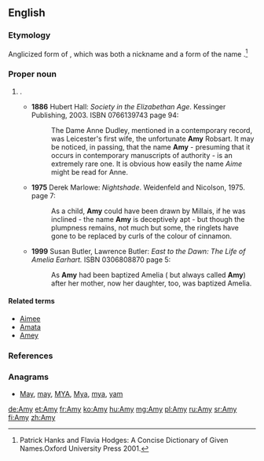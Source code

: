 ==English==

===Etymology===
Anglicized form of {{etyl|fro}} {{term|Amee|lang=fro}},
which was both a nickname and a form of the {{etyl|la}} name {{term|Amata|lang=la||beloved}}.<ref> Patrick Hanks and Flavia Hodges: A Concise Dictionary of Given Names.Oxford University Press 2001.</ref>

===Proper noun===
{{en-proper noun}}

# {{given name|female|from=Latin}}.
#* '''1886''' Hubert Hall: ''Society in the Elizabethan Age''. Kessinger Publishing, 2003. ISBN 0766139743  page 94:
#*: The Dame Anne Dudley, mentioned in a contemporary record, was Leicester's first wife, the unfortunate '''Amy''' Robsart. It may be noticed, in passing, that the name '''Amy''' - presuming that it occurs in contemporary manuscripts of authority - is an extremely rare one. It is obvious how easily the name ''Aime'' might be read for Anne.
#* '''1975''' Derek Marlowe: ''Nightshade''. Weidenfeld and Nicolson, 1975. page 7:
#*: As a child, '''Amy''' could have been drawn by Millais, if he was inclined - the name '''Amy''' is deceptively apt - but though the plumpness remains, not much but some, the ringlets have gone to be replaced by curls of the colour of cinnamon.
#* '''1999''' Susan Butler, Lawrence Butler: ''East to the Dawn: The Life of Amelia Earhart.'' ISBN 0306808870  page 5:
#*: As '''Amy''' had been baptized Amelia ( but always called '''Amy''') after her mother, now her daughter, too, was baptized Amelia.

====Related terms====
* [[Aimee]]
* [[Amata]]
* [[Amey]]

===References===
<references/>

===Anagrams===
* [[May#English|May]], [[may#English|may]], [[MYA#English|MYA]], [[Mya#English|Mya]], [[mya#English|mya]], [[yam#English|yam]]

[[de:Amy]]
[[et:Amy]]
[[fr:Amy]]
[[ko:Amy]]
[[hu:Amy]]
[[mg:Amy]]
[[pl:Amy]]
[[ru:Amy]]
[[sr:Amy]]
[[fi:Amy]]
[[zh:Amy]]